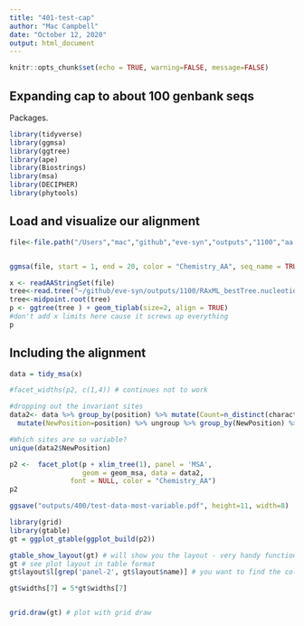 ```yaml
---
title: "401-test-cap"
author: "Mac Campbell"
date: "October 12, 2020"
output: html_document
---
```


```r
knitr::opts_chunk$set(echo = TRUE, warning=FALSE, message=FALSE)
```

## Expanding cap to about 100 genbank seqs
Packages.    
```r
library(tidyverse)
library(ggmsa)
library(ggtree)
library(ape)
library(Biostrings)
library(msa)
library(DECIPHER)
library(phytools)
```

## Load and visualize our alignment

```r
file<-file.path("/Users","mac","github","eve-syn","outputs","1100","aa.afas")


ggmsa(file, start = 1, end = 20, color = "Chemistry_AA", seq_name = TRUE)

```

```r
x <- readAAStringSet(file)
tree<-read.tree("~/github/eve-syn/outputs/1100/RAxML_bestTree.nucleotides")
tree<-midpoint.root(tree)
p <- ggtree(tree ) + geom_tiplab(size=2, align = TRUE) 
#don't add x limits here cause it screws up everything
p 
```

## Including the alignment

```r
data = tidy_msa(x)

#facet_widths(p2, c(1,4)) # continues not to work

#dropping out the invariant sites
data2<- data %>% group_by(position) %>% mutate(Count=n_distinct(character)) %>% filter(Count > 4) %>% select(-Count) %>% 
  mutate(NewPosition=position) %>% ungroup %>% group_by(NewPosition) %>% mutate(position=group_indices())

#Which sites are so variable?
unique(data2$NewPosition)

p2 <-  facet_plot(p + xlim_tree(1), panel = 'MSA',
                  geom = geom_msa, data = data2,
               font = NULL, color = "Chemistry_AA")
p2

ggsave("outputs/400/test-data-most-variable.pdf", height=11, width=8)
```


```r
library(grid)
library(gtable)
gt = ggplot_gtable(ggplot_build(p2))

gtable_show_layout(gt) # will show you the layout - very handy function
gt # see plot layout in table format
gt$layout$l[grep('panel-2', gt$layout$name)] # you want to find the column specific to panel-2

gt$widths[7] = 5*gt$widths[7] 


grid.draw(gt) # plot with grid draw

```
